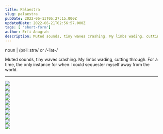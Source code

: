 ```yaml
---
title: Palaestra
slug: palaestra
pubDate: 2022-06-13T06:27:15.000Z
updatedDate: 2022-06-21T02:56:57.000Z
tags: [ 'short-form']
author: Erfi Anugrah
description: Muted sounds, tiny waves crashing. My limbs wading, cutting through. For a time, the only instance for when I could sequester myself away from the world.
---
```


noun | /pəˈliːstrə/ or /-ˈlaɪ-/

Muted sounds, tiny waves crashing. My limbs wading, cutting through. For a time, the only instance for when I could sequester myself away from the world.

---
<div class="grid grid-cols-1 sm:grid-cols-2 md:grid-cols-3 lg:grid-cols-4 gap-4">
    <div class="col-span-1">
        <a href ="https://erfianugrah.com/content/images/2022/06/120-220210-0005.jpg"  data-fslightbox="gallery">
            <img src="https://erfianugrah.com/content/images/2022/06/120-220210-0005.jpg" />
        </a>
    </div>
    <div class="col-span-1">
        <a href ="https://erfianugrah.com/content/images/2022/06/120-220210-0006.jpg"  data-fslightbox="gallery">
            <img src="https://erfianugrah.com/content/images/2022/06/120-220210-0006.jpg" />
        </a>
    </div>
    <div class="col-span-1">
        <a href ="https://erfianugrah.com/content/images/2022/06/120-220210-0009-1.jpg"  data-fslightbox="gallery">
            <img src="https://erfianugrah.com/content/images/2022/06/120-220210-0009-1.jpg" />
        </a>
    </div>
    <div class="col-span-1">
        <a href ="https://erfianugrah.com/content/images/2022/06/120-220512-0002.jpg"  data-fslightbox="gallery">
            <img src="https://erfianugrah.com/content/images/2022/06/120-220512-0002.jpg" />
        </a>
    </div>
    <div class="col-span-1">
        <a href ="https://erfianugrah.com/content/images/2022/06/120-220512-0003.jpg"  data-fslightbox="gallery">
            <img src="https://erfianugrah.com/content/images/2022/06/120-220512-0003.jpg" />
        </a>
    </div>
    <div class="col-span-1">
        <a href ="https://erfianugrah.com/content/images/2022/06/120-220512-0005.jpg"  data-fslightbox="gallery">
            <img src="https://erfianugrah.com/content/images/2022/06/120-220512-0005.jpg" />
        </a>
    </div>
    <div class="col-span-1">
        <a href ="https://erfianugrah.com/content/images/2022/06/120-220610-0002.jpg"  data-fslightbox="gallery">
            <img src="https://erfianugrah.com/content/images/2022/06/120-220610-0002.jpg" />
        </a>
    </div>
    <div class="col-span-1">
        <a href ="https://erfianugrah.com/content/images/2022/06/120-220610-0004.jpg"  data-fslightbox="gallery">
            <img src="https://erfianugrah.com/content/images/2022/06/120-220610-0004.jpg" />
        </a>
    </div>
    <div class="col-span-1">
        <a href ="https://erfianugrah.com/content/images/2022/06/120-220610-0005.jpg"  data-fslightbox="gallery">
            <img src="https://erfianugrah.com/content/images/2022/06/120-220610-0005.jpg" />
        </a>
    </div>
    <div class="col-span-1">
        <a href ="https://erfianugrah.com/content/images/2022/06/120-220610-0009.jpg"  data-fslightbox="gallery">
            <img src="https://erfianugrah.com/content/images/2022/06/120-220610-0009.jpg" />
        </a>
    </div>
</div>